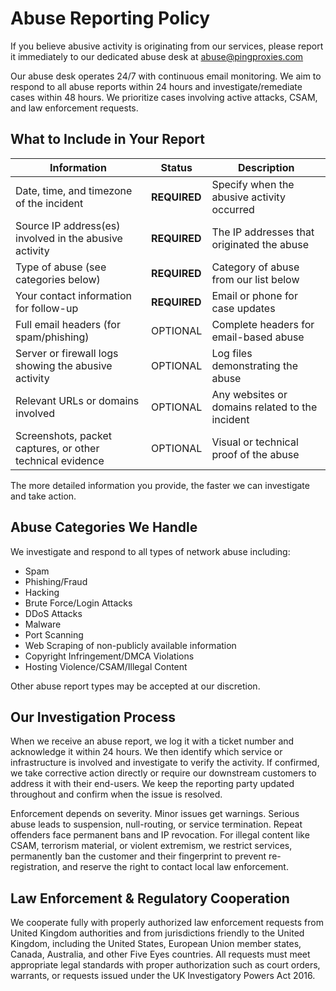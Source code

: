 # Abuse Reporting Policy

If you believe abusive activity is originating from our services, please report it immediately to our dedicated abuse desk at [abuse@pingproxies.com](mailto:abuse@pingproxies.com)

Our abuse desk operates 24/7 with continuous email monitoring. We aim to respond to all abuse reports within 24 hours and investigate/remediate cases within 48 hours. We prioritize cases involving active attacks, CSAM, and law enforcement requests.

## What to Include in Your Report

| Information | Status | Description |
|-------------|--------|-------------|
| Date, time, and timezone of the incident | **REQUIRED** | Specify when the abusive activity occurred |
| Source IP address(es) involved in the abusive activity | **REQUIRED** | The IP addresses that originated the abuse |
| Type of abuse (see categories below) | **REQUIRED** | Category of abuse from our list below |
| Your contact information for follow-up | **REQUIRED** | Email or phone for case updates |
| Full email headers (for spam/phishing) | OPTIONAL | Complete headers for email-based abuse |
| Server or firewall logs showing the abusive activity | OPTIONAL | Log files demonstrating the abuse |
| Relevant URLs or domains involved | OPTIONAL | Any websites or domains related to the incident |
| Screenshots, packet captures, or other technical evidence | OPTIONAL | Visual or technical proof of the abuse |

The more detailed information you provide, the faster we can investigate and take action.

## Abuse Categories We Handle

We investigate and respond to all types of network abuse including:

- Spam
- Phishing/Fraud
- Hacking
- Brute Force/Login Attacks
- DDoS Attacks
- Malware
- Port Scanning
- Web Scraping of non-publicly available information
- Copyright Infringement/DMCA Violations
- Hosting Violence/CSAM/Illegal Content

Other abuse report types may be accepted at our discretion.

## Our Investigation Process

When we receive an abuse report, we log it with a ticket number and acknowledge it within 24 hours. We then identify which service or infrastructure is involved and investigate to verify the activity. If confirmed, we take corrective action directly or require our downstream customers to address it with their end-users. We keep the reporting party updated throughout and confirm when the issue is resolved.

Enforcement depends on severity. Minor issues get warnings. Serious abuse leads to suspension, null-routing, or service termination. Repeat offenders face permanent bans and IP revocation. For illegal content like CSAM, terrorism material, or violent extremism, we restrict services, permanently ban the customer and their fingerprint to prevent re-registration, and reserve the right to contact local law enforcement.

## Law Enforcement & Regulatory Cooperation

We cooperate fully with properly authorized law enforcement requests from United Kingdom authorities and from jurisdictions friendly to the United Kingdom, including the United States, European Union member states, Canada, Australia, and other Five Eyes countries. All requests must meet appropriate legal standards with proper authorization such as court orders, warrants, or requests issued under the UK Investigatory Powers Act 2016.